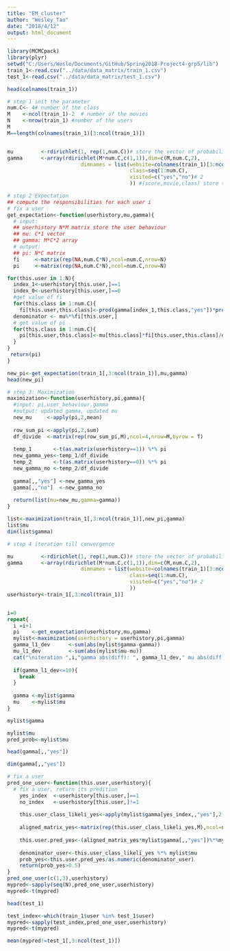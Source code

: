 ```yaml
---
title: "EM_cluster"
author: "Wesley_Tao"
date: "2018/4/12"
output: html_document
---
```


```r
library(MCMCpack)
library(plyr)
setwd("C:/Users/Wesle/Documents/GitHub/Spring2018-Project4-grp5/lib")
train_1<-read.csv("../data/data_matrix/train_1.csv")
test_1<-read.csv("../data/data_matrix/test_1.csv")

head(colnames(train_1))
```

```r
# step 1 init the parameter
num.C<- 4# number of the class
M    <-ncol(train_1)-2  # number of the movies
N    <-nrow(train_1) #number of the users
M
M==length(colnames(train_1)[3:ncol(train_1)])


mu         <-rdirichlet(1, rep(1,num.C))# store the vector of probability for a user belonging to a class c
gamma      <-array(rdirichlet(M*num.C,c(1,1)),dim=c(M,num.C,2),
                        dimnames = list(website=colnames(train_1)[3:ncol(train_1)], # M
                                        class=seq(1:num.C),
                                        visited=c("yes","no")# 2
                                        )) #(score,movie,class) store the probability
```


```r
# step 2 Expectation 
## compute the responsibilities for each user i 
# fix a user 
get_expectation<-function(userhistory,mu,gamma){
  # input: 
  ## userhistory N*M matrix store the user behaviour
  ## mu: C*1 vector  
  ## gamma: M*C*2 array
  # output:
  ## pi: N*C matrix
  fi     <-matrix(rep(NA,num.C*N),ncol=num.C,nrow=N)
  pi     <-matrix(rep(NA,num.C*N),ncol=num.C,nrow=N)

for(this.user in 1:N){
  index_1<-userhistory[this.user,]==1
  index_0<-userhistory[this.user,]==0
  #get value of fi
  for(this.class in 1:num.C){
    fi[this.user,this.class]<-prod(gamma[index_1,this.class,"yes"])*prod(gamma[index_0,this.class,"no"])}
  denominator <- mu%*%fi[this.user,]
  # get value of pi
  for(this.class in 1:num.C){
    pi[this.user,this.class]<-mu[this.class]*fi[this.user,this.class]/denominator
  }
}
 return(pi) 
}

new_pi<-get_expectation(train_1[,3:ncol(train_1)],mu,gamma)  
head(new_pi)
```

```r
# step 3: Maximization
maximization<-function(userhistory,pi,gamma){
  #input: pi,user_behaviour,gamma
  #output: updated gamma, updated mu
  new_mu     <-apply(pi,2,mean)
  
  row_sum_pi <-apply(pi,2,sum)
  df_divide  <-matrix(rep(row_sum_pi,M),ncol=4,nrow=M,byrow = T)
  
  temp_1       <-t(as.matrix(userhistory==1)) %*% pi
  new_gamma_yes<-temp_1/df_divide
  temp_2       <-t(as.matrix(userhistory==0)) %*% pi
  new_gamma_no <-temp_2/df_divide
  
  gamma[,,"yes"] <-new_gamma_yes
  gamma[,,"no"]  <-new_gamma_no
  
  return(list(mu=new_mu,gamma=gamma))
}

list<-maximization(train_1[,3:ncol(train_1)],new_pi,gamma)
list$mu
dim(list$gamma)
```

```r
# step 4 iteration till convergence

mu         <-rdirichlet(1, rep(1,num.C))# store the vector of probability for a user belonging to a class c
gamma      <-array(rdirichlet(M*num.C,c(1,1)),dim=c(M,num.C,2),
                        dimnames = list(website=colnames(train_1)[3:ncol(train_1)], # M
                                        class=seq(1:num.C),
                                        visited=c("yes","no")# 2
                                        )) 
userhistory<-train_1[,3:ncol(train_1)]


i=0
repeat{
  i =i+1
  pi    <-get_expectation(userhistory,mu,gamma)
  mylist<-maximization(userhistory = userhistory,pi,gamma)
  gamma_l1_dev      <-sum(abs(mylist$gamma-gamma))
  mu_l1_dev         <-sum(abs(mylist$mu-mu))
  cat("\niteration ",i,"gamma abs(diff): ", gamma_l1_dev," mu abs(diff): ",mu_l1_dev)
  
  if(gamma_l1_dev<=10){
    break
  }
  
  gamma <-mylist$gamma
  mu    <-mylist$mu
}

mylist$gamma
```

```r
mylist$mu
pred_prob<-mylist$mu
```
```r
head(gamma[,,"yes"])
```

```r
dim(gamma[,,"yes"])

# fix a user
pred_one_user<-function(this.user,userhistory){
  # fix a user, return its predition
    yes_index  <-userhistory[this.user,]==1
    no_index   <-userhistory[this.user,]!=1
    
    this.user_class_likeli_yes<-apply(mylist$gamma[yes_index,,"yes"],2,prod)
    
    aligned_matrix_yes<-matrix(rep(this.user_class_likeli_yes,M),ncol=num.C,nrow=M,byrow = T)
    
    this.user.pred_yes<-(aligned_matrix_yes*mylist$gamma[,,"yes"])%*%mylist$mu
    
    denominator_user<-this.user_class_likeli_yes %*% mylist$mu
    prob_yes<-this.user.pred_yes/as.numeric(denominator_user)
    return(prob_yes>0.5)
}
pred_one_user(c(1,3),userhistory)
mypred<-sapply(seq(N),pred_one_user,userhistory)
mypred<-t(mypred)
```


```r
head(test_1)
```


```r

test_index<-which(train_1$user %in% test_1$user)
mypred<-sapply(test_index,pred_one_user,userhistory)
mypred<-t(mypred)

mean(mypred!=test_1[,3:ncol(test_1)])
```












